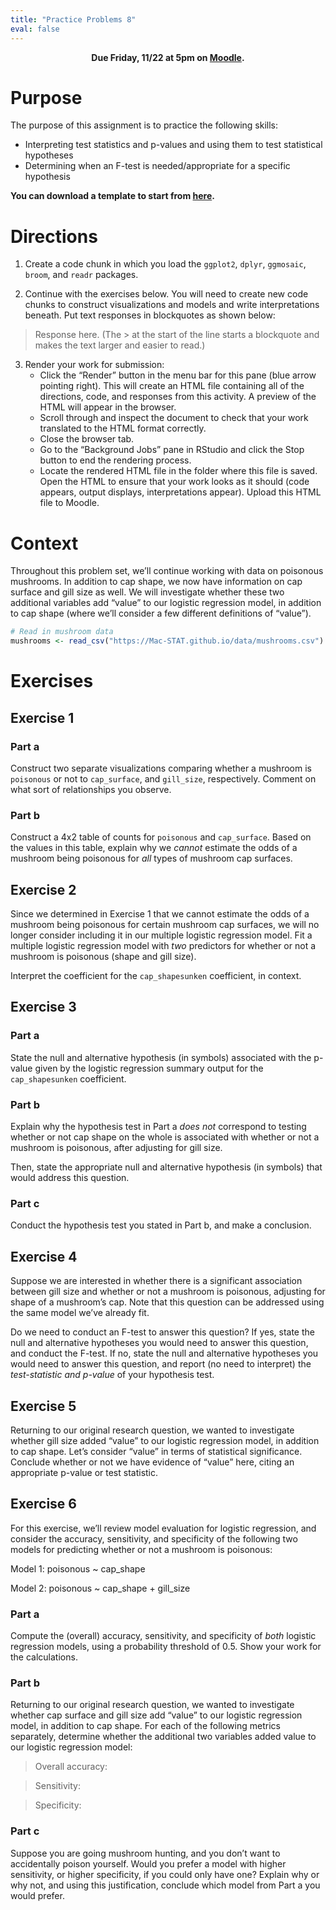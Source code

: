 ```yaml
---
title: "Practice Problems 8"
eval: false
---
```


<center>
**Due Friday, 11/22 at 5pm on [Moodle](https://moodle.macalester.edu/mod/assign/view.php?id=146546).**
</center>

# Purpose

The purpose of this assignment is to practice the following skills:

- Interpreting test statistics and p-values and using them to test statistical hypotheses
- Determining when an F-test is needed/appropriate for a specific hypothesis

**You can download a template to start from [here](../activity_templates/pp8.qmd).**


# Directions

1. Create a code chunk in which you load the `ggplot2`, `dplyr`, `ggmosaic`, `broom`, and `readr` packages.

2. Continue with the exercises below. You will need to create new code chunks to construct visualizations and models and write interpretations beneath. Put text responses in blockquotes as shown below:

> Response here. (The > at the start of the line starts a blockquote and makes the text larger and easier to read.)

3. Render your work for submission:
    - Click the "Render" button in the menu bar for this pane (blue arrow pointing right). This will create an HTML file containing all of the directions, code, and responses from this activity. A preview of the HTML will appear in the browser.
    - Scroll through and inspect the document to check that your work translated to the HTML format correctly.
    - Close the browser tab.
    - Go to the "Background Jobs" pane in RStudio and click the Stop button to end the rendering process.
    - Locate the rendered HTML file in the folder where this file is saved. Open the HTML to ensure that your work looks as it should (code appears, output displays, interpretations appear). Upload this HTML file to Moodle.


# Context

Throughout this problem set, we'll continue working with data on poisonous mushrooms. In addition to cap shape, we now have information on cap surface and gill size as well. We will investigate whether these two additional variables add "value" to our logistic regression model, in addition to cap shape (where we'll consider a few different definitions of "value").

```r
# Read in mushroom data
mushrooms <- read_csv("https://Mac-STAT.github.io/data/mushrooms.csv")
```

# Exercises

## Exercise 1

### Part a

Construct two separate visualizations comparing whether a mushroom is `poisonous` or not to `cap_surface`, and `gill_size`, respectively. Comment on what sort of relationships you observe.


### Part b

Construct a 4x2 table of counts for `poisonous` and `cap_surface`. Based on the values in this table, explain why we *cannot* estimate the odds of a mushroom being poisonous for *all* types of mushroom cap surfaces.


## Exercise 2

Since we determined in Exercise 1 that we cannot estimate the odds of a mushroom being poisonous for certain mushroom cap surfaces, we will no longer consider including it in our multiple logistic regression model. Fit a multiple logistic regression model with *two* predictors for whether or not a mushroom is poisonous (shape and gill size).

Interpret the coefficient for the `cap_shapesunken` coefficient, in context.


## Exercise 3

### Part a

State the null and alternative hypothesis (in symbols) associated with the p-value given by the logistic regression summary output for the `cap_shapesunken` coefficient.


### Part b

Explain why the hypothesis test in Part a *does not* correspond to testing whether or not cap shape on the whole is associated with whether or not a mushroom is poisonous, after adjusting for gill size.

Then, state the appropriate null and alternative hypothesis (in symbols) that would address this question.


### Part c

Conduct the hypothesis test you stated in Part b, and make a conclusion.


## Exercise 4

Suppose we are interested in whether there is a significant association between gill size and whether or not a mushroom is poisonous, adjusting for shape of a mushroom's cap. Note that this question can be addressed using the same model we've already fit.

Do we need to conduct an F-test to answer this question? If yes, state the null and alternative hypotheses you would need to answer this question, and conduct the F-test. If no, state the null and alternative hypotheses you would need to answer this question, and report (no need to interpret) the *test-statistic and p-value* of your hypothesis test.


## Exercise 5

Returning to our original research question, we wanted to investigate whether gill size added "value" to our logistic regression model, in addition to cap shape. Let's consider "value" in terms of statistical significance. Conclude whether or not we have evidence of "value" here, citing an appropriate p-value or test statistic.


## Exercise 6

For this exercise, we'll review model evaluation for logistic regression, and consider the accuracy, sensitivity, and specificity of the following two models for predicting whether or not a mushroom is poisonous:

Model 1: poisonous ~ cap_shape

Model 2: poisonous ~ cap_shape + gill_size

### Part a

Compute the (overall) accuracy, sensitivity, and specificity of *both* logistic regression models, using a probability threshold of 0.5. Show your work for the calculations.

### Part b

Returning to our original research question, we wanted to investigate whether cap surface and gill size add "value" to our logistic regression model, in addition to cap shape. For each of the following metrics separately, determine whether the additional two variables added value to our logistic regression model:

> Overall accuracy: 

> Sensitivity: 

> Specificity: 

### Part c

Suppose you are going mushroom hunting, and you don't want to accidentally poison yourself. Would you prefer a model with higher sensitivity, or higher specificity, if you could only have one? Explain why or why not, and using this justification, conclude which model from Part a you would prefer.

